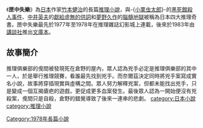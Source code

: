 {{NoteTA|G1=Show}}
{{infobox Book | <!-- See Wikipedia:WikiProject_Novels or Wikipedia:WikiProject_Books -->
| name             =  匣中失樂
| title_orig       ='''匣の中の失楽'''
| image            = 
| author           = [[竹本健治|竹本健治]]
| country          = [[日本|日本]]
| language         = [[日文|日文]]
| series           = 
| genre            = [[推理|推理]]
| publisher        = 
| release_date     = {{flagicon|Japan}}1978年
| media_type       = 平裝
}}
《'''匣中失樂'''》為[[日本|日本]]作家[[竹本健治|竹本健治]]的長篇[[推理小說|推理小說]]，與-{[[小栗虫太郎|小栗虫太郎]]}-的[[黑死館殺人事件|黑死館殺人事件]]、[[中井英夫|中井英夫]]的[[獻給虛無的供詞|獻給虛無的供詞]]和[[夢野久作|夢野久作]]的[[腦髓地獄|腦髓地獄]]被稱為日本四大推理奇書。匣中失樂最先於1977年至1978年在推理雜誌幻影城上連載，後來於1983年由[[講談社|講談社]]推出[[文庫本|文庫本]]。
==故事簡介==
推理俱樂部的曵間被發現死在倉野的屋內，眾人認為兇手必定是推理俱樂部的其中一人，於是舉行推理競賽，看誰最先找到兇手。而奈爾茲決定同時將兇手案寫成實名小說，故事將穿插現實與虛構之間。眾人努力解釋兇案，但都未能找出兇手，只是變成一個互揭瘡疤的遊戲，更促成更多血案發生。最後眾人認為一開始便沒有兇殺案，曵間只是自殺，倉野的錯覺導致了後來一連串的悲劇。
[[category:日本小說|category:日本小說]]
[[category:推理小說|category:推理小說]]
[[Category:1978年長篇小說|Category:1978年長篇小說]]